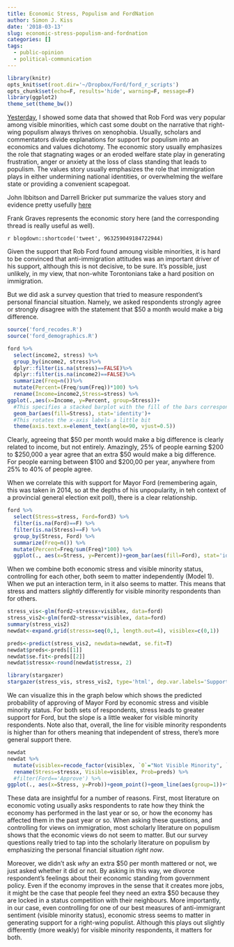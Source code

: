```yaml
---
title: Economic Stress, Populism and FordNation
author: Simon J. Kiss
date: '2018-03-13'
slug: economic-stress-populism-and-fordnation
categories: []
tags:
  - public-opinion
  - political-communication
---
```


```r
library(knitr)
opts_knit$set(root.dir='~/Dropbox/Ford/ford_r_scripts')
opts_chunk$set(echo=F, results='hide', warning=F, message=F)
library(ggplot2)
theme_set(theme_bw())
```


[Yesterday](https://sjkiss.github.io/post/populism-race-and-ford-nation/), I showed some data that showed that Rob Ford was very popular among visible minorities, which cast some doubt on the narrative that right-wing populism always thrives on xenophobia. Usually, scholars and commentators divide explanations for support for populism into an economics and values dichotomy. The economic story usually emphasizes the role that stagnating wages or an eroded welfare state play in generating frustration, anger or anxiety at the loss of class standing that leads to populism. The values story usually emphasizes the role that immigration plays in either undermining national identities, or overwhelming the welfare state or providing a convenient scapegoat. 

John Ibbitson and Darrell Bricker put summarize the values story and evidence pretty usefully [here](https://www.theglobeandmail.com/opinion/what-is-driving-populism-it-isnt-the-economy-stupid/article37899813/)

Frank Graves represents the economic story here (and the corresponding thread is really useful as well).

`r blogdown::shortcode('tweet', 963259049184722944)`

Given the support that Rob Ford found amoung visible minorities, it is hard to be convinced that anti-immigration attitudes was an important driver of his support, although this is not decisive, to be sure. It's possible, just unlikely, in my view, that non-white Torontonians take a hard position on immigration. 

But we did ask a survey question that tried to measure respondent's personal financial situation. Namely, we asked respondents strongly agree or strongly disagree with the statement that $50 a month would make a big difference. 

```r

source('ford_recodes.R')
source('ford_demographics.R')

```


```r
ford %>%
  select(income2, stress) %>%
  group_by(income2, stress)%>%
  dplyr::filter(is.na(stress)==FALSE)%>%
  dplyr::filter(is.na(income2)==FALSE)%>%
  summarize(Freq=n())%>%
  mutate(Percent=(Freq/sum(Freq))*100) %>%
  rename(Income=income2,Stress=stress) %>% 
ggplot(.,aes(x=Income, y=Percent, group=Stress))+
  #This specifies a stacked barplot with the fill of the bars corresponding to the levels of the "stress" variable
  geom_bar(aes(fill=Stress), stat='identity')+
  #This rotates the x-axis labels a little bit
  theme(axis.text.x=element_text(angle=90, vjust=0.5))

```


Clearly, agreeing that $50 per month would make a big difference is clearly related to income, but not entirely. Amazingly, 25% of people earning $200 to $250,000 a year agree that an extra $50 would make a big difference. For people earning between $100 and $200,00 per year, anywhere from 25% to 40% of people agree. 

When we correlate this with support for Mayor Ford (remembering again, this was taken in 2014, so at the depths of his unpopularity, in teh context of a provincial general election exit poll), there is a clear relationship. 

```r
ford %>% 
  select(Stress=stress, Ford=ford3) %>% 
  filter(is.na(Ford)==F) %>%
  filter(is.na(Stress)==F) %>% 
  group_by(Stress, Ford) %>% 
  summarize(Freq=n()) %>% 
  mutate(Percent=Freq/sum(Freq)*100) %>% 
  ggplot(., aes(x=Stress, y=Percent))+geom_bar(aes(fill=Ford), stat='identity', position='dodge')+theme(axis.text.x=element_text(angle=45, vjust=0.5))

```

When we combine both economic stress and visible minority status, controlling for each other, both seem to matter independently (Model 1). When we put an interaction term, in it also seems to matter. This means that stress and matters *slightly* differently for visible minority respondents than for others. 

```r

stress_vis<-glm(ford2~stressx+visiblex, data=ford)
stress_vis2<-glm(ford2~stressx*visiblex, data=ford)
summary(stress_vis2)
newdat<-expand.grid(stressx=seq(0,1, length.out=4), visiblex=c(0,1))

preds<-predict(stress_vis2, newdata=newdat, se.fit=T)
newdat$preds<-preds[[1]]
newdat$se.fit<-preds[[2]]
newdat$stressx<-round(newdat$stressx, 2)

```

```r
library(stargazer)
stargazer(stress_vis, stress_vis2, type='html', dep.var.labels='Support For Mayor Rob Ford',covariate.labels = c('Stress', 'Visible Minority Status', 'Stress*Visible Minority Status'), column.labels=c('Model 1', 'Model 2') )

```
We can visualize this in the graph below which shows the predicted probability of approving of Mayor Ford by economic stress and visible minority status. For both sets of respondents, stress leads to greater support for Ford, but the slope is a little weaker for visible minority respondents. Note also that, overall, the line for visible minority respondents is higher than for others meaning that independent of stress, there's more general support there. 

```r
newdat
newdat %>% 
  mutate(visiblex=recode_factor(visiblex, `0`="Not Visible Minority", `1`="Visible Minority"), stressx=recode_factor(stressx, `0`='Strongly disagree', `0.33`='Somewhat disagree', `0.67`='Somewhat agree', `1`='Strongly agree')) %>% 
  rename(Stress=stressx, Visible=visiblex, Prob=preds) %>% 
  #filter(Ford=='Approve') %>% 
ggplot(., aes(x=Stress, y=Prob))+geom_point()+geom_line(aes(group=1))+facet_wrap(~Visible)+ylim(c(0,1))+theme(axis.text.x=element_text(angle=45, vjust=0.5))

```

These data are insightful for a number of reasons. First, most literature on economic voting usually asks respondents to rate how they think the economy has performed in the last year or so, or how the economy has affected them in the past year or so. When asking these questions, and controlling for views on immigration, most scholarly literature on populism shows that the economic views do not seem to matter. But our survey questions really tried to tap into the scholarly literature on populism by emphasizing the personal financial situation *right now*. 

Moreover, we didn't ask *why* an extra $50 per month mattered or not, we just asked whether it did or not. By asking in this way, we divorce respondent's feelings about their economic standing from government policy. Even if the economy improves in the sense that it creates more jobs, it might be the case that people feel they need an extra $50  because they are locked in a status competition with their neighbours. More importantly, in our case, even controlling for one of our best measures of anti-immigrant sentiment (visible minority status), economic stress seems to matter in generating support for a right-wing populist. Although this plays out slightly differently (more weakly) for visible minority respondents, it matters for both. 



